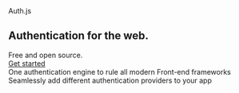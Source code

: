 
<section className="w-full mx-auto max-w-7xl h-64 px-4">
  <div className="flex flex-col items-center gap-14 mt-20">
    <div className="w-full flex flex-col items-center gap-8 justify-center">
      <span className="font-black text-6xl lg:text-8xl ">Auth.js</span>
      <div className="text-center text-2xl lg:text-3xl font-bold flex flex-row items-baseline justify-center gap-8">
        <h1>Authentication for the web.</h1>
        <div>
          <span className="underline-highlight">Free and open source</span>.
        </div>
      </div>
    </div>
  </div>
  <div className="w-full flex flex-row justify-center pt-16">
    <a
      href="/overview"
      className="px-12 py-4 text-white rounded-lg font-bold text-xl button-primary"
    >
      Get started
    </a>
  </div>
  <div className="bg-animation -z-10 overflow-hidden gradient-bg">
    <div id="stars"></div>
    <div id="stars2"></div>
    <div id="stars3"></div>
    <div id="stars4"></div>
  </div>
</section>
<section className="bg-purple-50 pt-24 pb-24 flex flex-col items-center px-4 blur-shadow">
  <div className="text-xl lg:text-2xl font-bold max-w-md text-center mb-20 block">
    One authentication engine to rule all modern Front-end frameworks
  </div>
  <FrameworkExamples />
</section>
<section className="bg-slate-900 pt-24 pb-12 flex flex-col items-center justify-between px-4 blur-shadow">
  <div className="text-white text-2xl lg:text-4xl font-bold max-w-3xl text-center flex flex-row justify-start items-start gap-4">
    <div className="leading-normal text-slate-200">
      Seamlessly add different authentication providers to your app
    </div>
  </div>
  <LogosMarquee />
</section>
